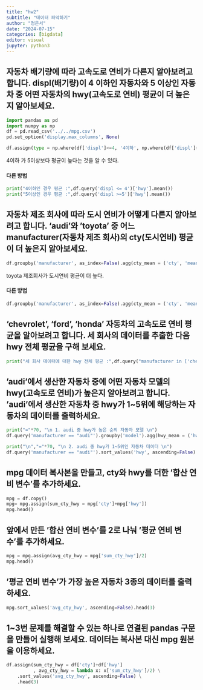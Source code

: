 ```yaml
---
title: "hw2"
subtitle: "데이터 파악하기"
author: "정은서"
date: "2024-07-15"
categories: [bigdata]
editor: visual
jupyter: python3
---
```


## 자동차 배기량에 따라 고속도로 연비가 다른지 알아보려고 합니다. displ(배기량)이 4 이하인 자동차와 5 이상인 자동차 중 어떤 자동차의 hwy(고속도로 연비) 평균이 더 높은지 알아보세요.

```python
import pandas as pd
import numpy as np
df = pd.read_csv('../../mpg.csv')
pd.set_option('display.max_columns', None)

df.assign(type = np.where(df['displ']<=4, '4이하', np.where(df['displ']>=5, '5이상', '기타'))).groupby('type').agg(type_mean = ('hwy','mean'))
```

4이하 가 5이상보다 평균이 높다는 것을 알 수 있다.

#### 다른 방법

```python
print("4이하인 경우 평균 :",df.query('displ <= 4')['hwy'].mean())
print("5이상인 경우 평균 :",df.query('displ >=5')['hwy'].mean())
```

## 자동차 제조 회사에 따라 도시 연비가 어떻게 다른지 알아보려고 합니다. 'audi'와 'toyota' 중 어느 manufacturer(자동차 제조 회사)의 cty(도시연비) 평균이 더 높은지 알아보세요.

```python
df.groupby('manufacturer', as_index=False).agg(cty_mean = ('cty', 'mean')).query("manufacturer == 'audi' | manufacturer=='toyota'")
```

toyota 제조회사가 도시연비 평균이 더 높다.

#### 다른 방법

```python
df.groupby('manufacturer', as_index=False).agg(cty_mean = ('cty', 'mean')).query("manufacturer in ['audi','toyota']")
```

## 'chevrolet', 'ford', 'honda' 자동차의 고속도로 연비 평균을 알아보려고 합니다. 세 회사의 데이터를 추출한 다음 hwy 전체 평균을 구해 보세요.

```python
print("세 회사 데이터에 대한 hwy 전체 평균 :",df.query("manufacturer in ['chevrolet','ford','honda']")['hwy'].mean())
```

## 'audi'에서 생산한 자동차 중에 어떤 자동차 모델의 hwy(고속도로 연비)가 높은지 알아보려고 합니다. 'audi'에서 생산한 자동차 중 hwy가 1\~5위에 해당하는 자동차의 데이터를 출력하세요.

```python
print("="*70, "\n 1. audi 중 hwy가 높은 순의 자동차 모델 \n")
df.query('manufacturer == "audi"').groupby('model').agg(hwy_mean = ('hwy' , 'mean'))
```

```python
print("\n","="*70, "\n 2. audi 중 hwy가 1~5위인 자동차 데이터 \n")
df.query('manufacturer == "audi"').sort_values('hwy', ascending=False).head(5)
```

## mpg 데이터 복사본을 만들고, cty와 hwy를 더한 '합산 연비 변수'를 추가하세요.

```python
mpg = df.copy()
mpg= mpg.assign(sum_cty_hwy = mpg['cty']+mpg['hwy'])
mpg.head()
```

## 앞에서 만든 '합산 연비 변수'를 2로 나눠 '평균 연비 변수'를 추가하세요.

```python
mpg = mpg.assign(avg_cty_hwy = mpg['sum_cty_hwy']/2)
mpg.head()
```

## '평균 연비 변수'가 가장 높은 자동차 3종의 데이터를 출력하세요.

```python
mpg.sort_values('avg_cty_hwy', ascending=False).head(3)
```

## 1\~3번 문제를 해결할 수 있는 하나로 연결된 pandas 구문을 만들어 실행해 보세요. 데이터는 복사본 대신 mpg 원본을 이용하세요.

```python
df.assign(sum_cty_hwy = df['cty']+df['hwy']
          , avg_cty_hwy = lambda x: x['sum_cty_hwy']/2) \
    .sort_values('avg_cty_hwy', ascending=False) \
    .head(3)
```

